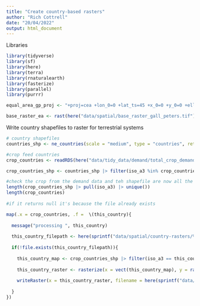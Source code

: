 ```yaml
---
title: "Create country-based rasters"
author: "Rich Cottrell"
date: "20/04/2022"
output: html_document
---
```

Libraries
```r
library(tidyverse)
library(sf)
library(here)
library(terra)
library(rnaturalearth)
library(fasterize)
library(parallel)
library(purrr)

equal_area_gp_proj <- "+proj=cea +lon_0=0 +lat_ts=45 +x_0=0 +y_0=0 +ellps=WGS84 +units=m +no_defs"

base_raster_ea <- rast(here("data/spatial/base_raster_gall_peters.tif"))

```


Write country shapefiles to raster for terrestrial systems

```r

# country shapefiles
countries_shp <- ne_countries(scale = "medium", type = "countries", returnclass = "sf")

#crop feed countries
crop_countries <- readRDS(here("data/tidy_data/demand/total_crop_demand.rds")) |> pull(source_iso3c) |> unique()

crop_countries_shp <- countries_shp |> filter(iso_a3 %in% crop_countries)

#check the crop from the demand data and teh shapefile are now all the same
length(crop_countries_shp |> pull(iso_a3) |> unique())
length(crop_countries)
  
#if it returns null it's because the file already exists

map(.x = crop_countries, .f =  \(this_country){
  
  message("processing ", this_country)
  
  this_country_filepath <- here(sprintf("data/spatial/country-rasters/%s.tif", this_country))
  
  if(!file.exists(this_country_filepath)){
    
    this_country_map <- crop_countries_shp |> filter(iso_a3 == this_country) |> mutate(iso_n3 = as.double(iso_n3))
    
    this_country_raster <- rasterize(x = vect(this_country_map), y = rast(res=0.5, crs = "EPSG:4326"))
    
    writeRaster(x = this_country_raster, filename = here(sprintf("data/spatial/country-rasters/%s.tif", this_country)), overwrite=TRUE)
    
  }
})


```


